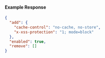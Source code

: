 
#### Example Response

```json
{
  "add": {
    "cache-control": "no-cache, no-store",
    "x-xss-protection": "1; mode=block"
  },
  "enabled": true,
  "remove": []
}
```
